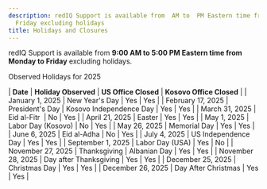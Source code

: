 ```yaml
---
description: redIQ Support is available from  AM to  PM Eastern time from Monday to
  Friday excluding holidays
title: Holidays and Closures
---
```


redIQ Support is available from **9:00 AM to 5:00 PM Eastern time from Monday to Friday** excluding holidays. 


Observed Holidays for 2025




| **Date** | **Holiday Observed** | **US Office Closed** | **Kosovo Office Closed** |
| January 1, 2025 | New Year's Day | Yes | Yes |
| February 17, 2025 | President's Day | Kosovo Independence Day | Yes | Yes |
| March 31, 2025 | Eid al-Fitr  | No | Yes |
| April 21, 2025 | Easter | Yes | Yes |
| May 1, 2025 | Labor Day (Kosovo) | No | Yes |
| May 26, 2025 | Memorial Day | Yes | Yes |
| June 6, 2025 | Eid al-Adha | No | Yes |
| July 4, 2025 | US Independence Day | Yes | Yes |
| September 1, 2025 | Labor Day (USA) | Yes | No |
| November 27, 2025 | Thanksgiving | Albanian Day | Yes | Yes |
| November 28, 2025 | Day after Thanksgiving | Yes | Yes |
| December 25, 2025 | Christmas Day | Yes | Yes |
| December 26, 2025 | Day After Christmas | Yes | Yes |